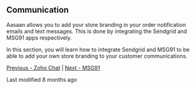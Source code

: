 ## Communication

Aasaan allows you to add your store branding in your order notification emails and text messages. This is done by integrating the Sendgrid and MSG91 apps respectively.

In this section, you will learn how to integrate Sendgrid and MSG91 to be able to add your own store branding to your customer communications.

[Previous - Zoho Chat](#) | [Next - MSG91](#)

Last modified 8 months ago
